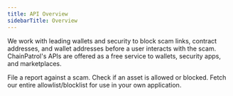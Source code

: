 ```yaml
---
title: API Overview
sidebarTitle: Overview
---
```


We work with leading wallets and security to block scam links, contract addresses, and
wallet addresses before a user interacts with the scam. ChainPatrol's APIs are offered
as a free service to wallets, security apps, and marketplaces.

<Card title="Report create" icon="flag" href="/external-api/report-create">
  File a report against a scam.
</Card>

<Card title="Asset Check" icon="shield-check" href="/external-api/asset-check">
  Check if an asset is allowed or blocked.
</Card>

<Card title="Asset List" icon="list-check" href="/external-api/asset-list">
  Fetch our entire allowlist/blocklist for use in your own application.
</Card>
